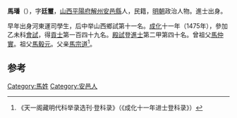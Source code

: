 '''馬璠'''（{{bd|1443年||？}}），字'''廷璽'''，[[山西|山西]][[平陽府|平陽府]][[解州|解州]][[安邑縣|安邑縣]]人，民籍，[[明朝|明朝]]政治人物。進士出身。

早年出身河東運司學生，后中举山西鄉試第十一名。[[成化|成化]]十一年（1475年），參加乙未科[[會試|會試]]，得[[貢士|貢士]]第一百四十九名。[[殿試|殿試]]登[[進士|進士]]第二甲第四十名。曾祖父[[馬仲實|馬仲實]]。祖父[[馬毅元|馬毅元]]。父亲[[馬宗道|馬宗道]]<ref>《天一阁藏明代科举录选刊·登科录》（《成化十一年进士登科录》）</ref>。

==参考==
{{reflist}}
{{明朝人物小作品}}
{{成化十一年乙未科殿試金榜}}
[[Category:馬姓|Category:馬姓]]
[[Category:安邑人|Category:安邑人]]